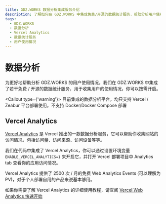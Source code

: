 ```yaml
---
title: GDZ.WORKS 数据分析集成服务介绍
description: 了解如何在 GDZ.WORKS 中集成免费/开源的数据统计服务，帮助分析用户使用情况。包括 Vercel Analytics 的设置和使用教程。
tags:
  - GDZ.WORKS
  - 数据分析
  - Vercel Analytics
  - 数据统计服务
  - 用户使用情况
---
```


# 数据分析

为更好地帮助分析 GDZ.WORKS 的用户使用情况，我们在 GDZ.WORKS 中集成了若干免费 / 开源的数据统计服务，用于收集用户的使用情况，你可以按需开启。

<Callout type={'warning'}>
  目前集成的数据分析平台，均只支持 Vercel / Zeabur 平台部署使用，不支持 Docker/Docker Compose 部署
</Callout>

## Vercel Analytics

[Vercel Analytics](https://vercel.com/analytics) 是 Vercel 推出的一款数据分析服务，它可以帮助你收集网站的访问情况，包括访问量、访问来源、访问设备等等。

我们在代码中集成了 Vercel Analytics，你可以通过设置环境变量 `ENABLE_VERCEL_ANALYTICS=1` 来开启它，并打开 Vercel 部署项目中 Analytics tab 查看你的应用访问情况。

Vercel Analytics 提供了 2500 次 / 月的免费 Web Analytics Events (可以理解为 PV)，对于个人部署自用的产品来说基本够用。

如果你需要了解 Vercel Analytics 的详细使用教程，请查阅 [Vercel Web Analytics 快速开始](https://vercel.com/docs/analytics/quickstart)
